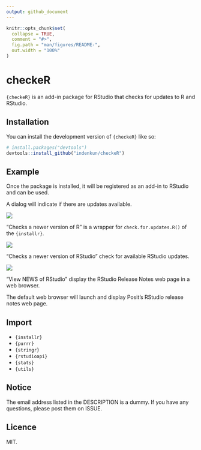 ```yaml
---
output: github_document
---
```


<!-- README.md is generated from README.Rmd. Please edit that file -->

```r
knitr::opts_chunk$set(
  collapse = TRUE,
  comment = "#>",
  fig.path = "man/figures/README-",
  out.width = "100%"
)
```

# checkeR

<!-- badges: start -->
<!-- badges: end -->

`{checkeR}` is an add-in package for RStudio that checks for updates to R and RStudio.

## Installation

You can install the development version of `{checkeR}` like so:

``` r
# install.packages("devtools")
devtools::install_github("indenkun/checkeR")
```

## Example

Once the package is installed, it will be registered as an add-in to RStudio and can be used.

A dialog will indicate if there are updates available.

![](img/checkeR.gif)

"Checks a newer version of R" is a wrapper for `check.for.updates.R()` of the `{installr}`.

![](img/checkeRStudio.gif)

"Checks a newer version of RStudio" check for available RStudio updates.

![](img/view_news_RStudio.gif)

"View NEWS of RStudio" display the RStudio Release Notes web page in a web browser.

The default web browser will launch and display Posit's RStudio release notes web page.

## Import

* `{installr}`
* `{purrr}`
* `{stringr}`
* `{rstudioapi}`
* `{stats}`
* `{utils}`

## Notice

The email address listed in the DESCRIPTION is a dummy. If you have any questions, please post them on ISSUE.

## Licence

MIT.
